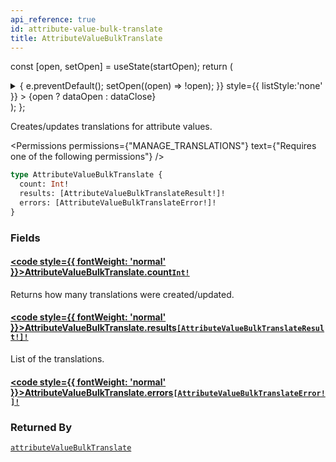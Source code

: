 ```yaml
---
api_reference: true
id: attribute-value-bulk-translate
title: AttributeValueBulkTranslate
---
```






const [open, setOpen] = useState(startOpen);
return (
<details {...(open ? { open: true } : {})} className="details" style={{ border:'none', boxShadow:'none', background:'var(--ifm-background-color)' }}>
<summary
onClick={(e) => {
e.preventDefault();
setOpen((open) => !open);
}}
style={{ listStyle:'none' }} >
{open ? dataOpen : dataClose}
</summary>
{open && children}
</details>
);
};

Creates/updates translations for attribute values.


<Permissions permissions={"MANAGE_TRANSLATIONS"} text={"Requires one of the following permissions"} />


```graphql
type AttributeValueBulkTranslate {
  count: Int!
  results: [AttributeValueBulkTranslateResult!]!
  errors: [AttributeValueBulkTranslateError!]!
}
```

### Fields

#### [<code style={{ fontWeight: 'normal' }}>AttributeValueBulkTranslate.<b>count</b></code>](#)<Bullet />[`Int!`](../../../api-reference/miscellaneous/scalars/int.mdx) <Badge class="badge badge--secondary" text="non-null"/> <Badge class="badge badge--secondary" text="scalar"/> <Badge class="badge badge--secondary" text="miscellaneous"/>

Returns how many translations were created/updated.

#### [<code style={{ fontWeight: 'normal' }}>AttributeValueBulkTranslate.<b>results</b></code>](#)<Bullet />[`[AttributeValueBulkTranslateResult!]!`](../../../api-reference/attributes/objects/attribute-value-bulk-translate-result.mdx) <Badge class="badge badge--secondary" text="non-null"/> <Badge class="badge badge--secondary" text="object"/> <Badge class="badge badge--secondary" text="attributes"/>

List of the translations.

#### [<code style={{ fontWeight: 'normal' }}>AttributeValueBulkTranslate.<b>errors</b></code>](#)<Bullet />[`[AttributeValueBulkTranslateError!]!`](../../../api-reference/miscellaneous/objects/attribute-value-bulk-translate-error.mdx) <Badge class="badge badge--secondary" text="non-null"/> <Badge class="badge badge--secondary" text="object"/> <Badge class="badge badge--secondary" text="miscellaneous"/>

### Returned By

[`attributeValueBulkTranslate`](../../../api-reference/attributes/mutations/attribute-value-bulk-translate.mdx) <Badge class="badge badge--secondary" text="mutation"/>

